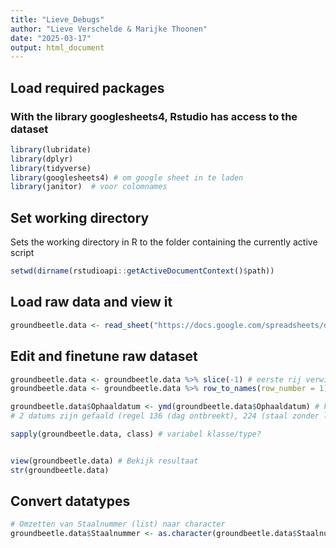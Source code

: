 ```yaml
---
title: "Lieve_Debugs"
author: "Lieve Verschelde & Marijke Thoonen"
date: "2025-03-17"
output: html_document
---
```


## Load required packages
### With the library googlesheets4, Rstudio has access to the dataset
```r
library(lubridate)
library(dplyr)
library(tidyverse)
library(googlesheets4) # om google sheet in te laden
library(janitor)  # voor colomnames
```

## Set working directory
Sets the working directory in R to the folder containing the currently active script
```r
setwd(dirname(rstudioapi::getActiveDocumentContext()$path))
```

## Load raw data and view it
```r
groundbeetle.data <- read_sheet("https://docs.google.com/spreadsheets/d/1uJ7rvQBkw0_-e2dsiBlX2NJcrCcfEFqC-ZvEV0RwNVg/edit?gid=0#gid=0", col_names = FALSE) # geen hoofding/kolomnamen
```

## Edit and finetune raw dataset
```r
groundbeetle.data <- groundbeetle.data %>% slice(-1) # eerste rij verwijderen
groundbeetle.data <- groundbeetle.data %>% row_to_names(row_number = 1) # eerste rij als kolomnamen

groundbeetle.data$Ophaaldatum <- ymd(groundbeetle.data$Ophaaldatum) # kolom om naar een datumtype
# 2 datums zijn gefaald (regel 136 (dag ontbreekt), 224 (staal zonder label))

sapply(groundbeetle.data, class) # variabel klasse/type?


view(groundbeetle.data) # Bekijk resultaat
str(groundbeetle.data)
```

## Convert datatypes 
```r
# Omzetten van Staalnummer (list) naar character
groundbeetle.data$Staalnummer <- as.character(groundbeetle.data$Staalnummer)
```

